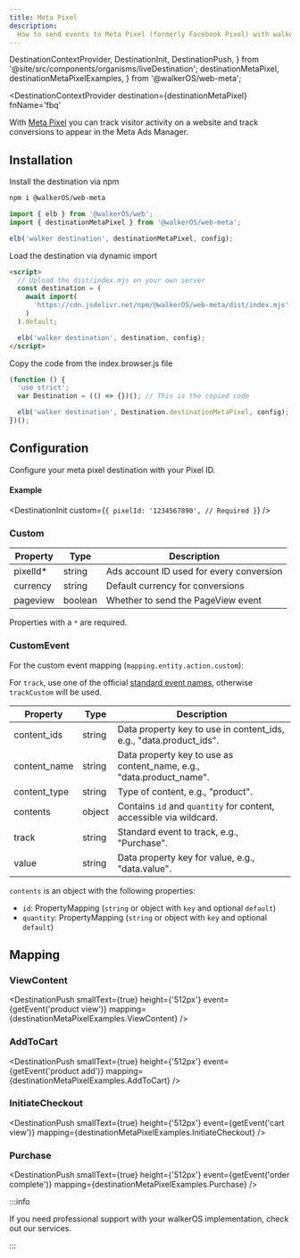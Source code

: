```yaml
---
title: Meta Pixel
description:
  How to send events to Meta Pixel (formerly Facebook Pixel) with walker.js
---
```


  DestinationContextProvider,
  DestinationInit,
  DestinationPush,
} from '@site/src/components/organisms/liveDestination';
  destinationMetaPixel,
  destinationMetaPixelExamples,
} from '@walkerOS/web-meta';

<DestinationContextProvider
  destination={destinationMetaPixel}
  fnName='fbq'
>

<PackageLink
  browser="@walkerOS/web-meta"
  es5="@walkerOS/web-meta"
  github="packages/web/meta"
  npm="@walkerOS/web-meta"
/>

With [Meta Pixel](https://developers.facebook.com/docs/meta-pixel/) you can
track visitor activity on a website and track conversions to appear in the Meta
Ads Manager.

## Installation

<Tabs>
  <TabItem value="ts" label="TypeScript" default>
Install the destination via npm

```bash
npm i @walkerOS/web-meta
```

```js
import { elb } from '@walkerOS/web';
import { destinationMetaPixel } from '@walkerOS/web-meta';

elb('walker destination', destinationMetaPixel, config);
```

  </TabItem>
  <TabItem value="script" label="Script">

Load the destination via dynamic import

```html
<script>
  // Upload the dist/index.mjs on your own server
  const destination = (
    await import(
      'https://cdn.jsdelivr.net/npm/@walkerOS/web-meta/dist/index.mjs'
    )
  ).default;

  elb('walker destination', destination, config);
</script>
```

  </TabItem>
  <TabItem value="code" label="Code">
Copy the code from the&nbsp;<Link to="https://cdn.jsdelivr.net/npm/@walkerOS/web-meta@latest/dist/index.browser.js">index.browser.js</Link> file

```js
(function () {
  'use strict';
  var Destination = (() => {})(); // This is the copied code

  elb('walker destination', Destination.destinationMetaPixel, config);
})();
```

  </TabItem>
</Tabs>

## Configuration

Configure your meta pixel destination with
your&nbsp;<Link to="https://www.facebook.com/business/help/952192354843755?id=1205376682832142">Pixel
ID</Link>.

#### Example

<DestinationInit
  custom={`{
    pixelId: '1234567890', // Required
  }`}
/>

### Custom

| Property  | Type    | Description                              |
| --------- | ------- | ---------------------------------------- |
| pixelId\* | string  | Ads account ID used for every conversion |
| currency  | string  | Default currency for conversions         |
| pageview  | boolean | Whether to send the PageView event       |

Properties with a `*` are required.

### CustomEvent

For the custom event mapping (`mapping.entity.action.custom`):

For `track`, use one of the official
[standard event names](https://developers.facebook.com/docs/facebook-pixel/reference#standard-events),
otherwise `trackCustom` will be used.

| Property     | Type   | Description                                                          |
| ------------ | ------ | -------------------------------------------------------------------- |
| content_ids  | string | Data property key to use in content_ids, e.g., "data.product_ids".   |
| content_name | string | Data property key to use as content_name, e.g., "data.product_name". |
| content_type | string | Type of content, e.g., "product".                                    |
| contents     | object | Contains `id` and `quantity` for content, accessible via wildcard.   |
| track        | string | Standard event to track, e.g., "Purchase".                           |
| value        | string | Data property key for value, e.g., "data.value".                     |

`contents` is an object with the following properties:

- `id`: PropertyMapping (`string` or object with `key` and optional `default`)
- `quantity`: PropertyMapping (`string` or object with `key` and optional
  `default`)

## Mapping

### ViewContent

<DestinationPush
  smallText={true}
  height={'512px'}
  event={getEvent('product view')}
  mapping={destinationMetaPixelExamples.ViewContent}
/>

### AddToCart

<DestinationPush
  smallText={true}
  height={'512px'}
  event={getEvent('product add')}
  mapping={destinationMetaPixelExamples.AddToCart}
/>

### InitiateCheckout

<DestinationPush
  smallText={true}
  height={'512px'}
  event={getEvent('cart view')}
  mapping={destinationMetaPixelExamples.InitiateCheckout}
/>

### Purchase

<DestinationPush
  smallText={true}
  height={'512px'}
  event={getEvent('order complete')}
  mapping={destinationMetaPixelExamples.Purchase}
/>

:::info

If you need professional support with your walkerOS implementation, check out
our&nbsp;<Link to="/services">services</Link>.

:::

</DestinationContextProvider>
